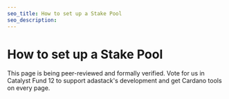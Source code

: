 ```yaml
---
seo_title: How to set up a Stake Pool
seo_description:
---
```


# How to set up a Stake Pool

This page is being peer-reviewed and formally verified. Vote for us in Catalyst Fund 12 to support adastack's development and get Cardano tools on every page.
